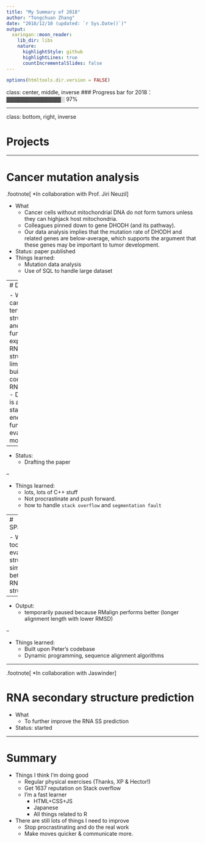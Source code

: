 ```yaml
---
title: "My Summary of 2018"
author: "Tongchuan Zhang"
date: "2018/12/10 (updated: `r Sys.Date()`)"
output:
  xaringan::moon_reader:
    lib_dir: libs
    nature:
      highlightStyle: github
      highlightLines: true
      countIncrementalSlides: false
---
```


```r
options(htmltools.dir.version = FALSE)
```


class: center, middle, inverse
### Progress bar for 2018：▓▓▓▓▓▓▓▓▓▓▓▓▓▓░     97%


---

class: bottom, right, inverse

# Projects

---

# Cancer mutation analysis

.footnote[
*In collaboration with Prof. Jiri Neuzil
]

- What  
    - Cancer cells without mitochondrial DNA do not form tumors unless they can highjack host mitochondria.  
    - Colleagues pinned down to gene DHODH (and its pathway).  
    - Our data analysis implies that the mutation rate of DHODH and related genes are below-average, which supports the argument that these genes may be important to tumor development.  

- Status: paper published
- Things learned:
    - Mutation data analysis
    - Use of SQL to handle large dataset

---
# DFIRE_RNA

- What
    - RNA can form tertiary 3D structures and biological functions
    - experimental RNA structures are limited -> build computational RNA models
    - DFIRE_RNA is an RNA statistical energy function to evaluate RNA models.

--

- Status: 
    - Drafting the paper

--

- Things learned:
    - lots, lots of C++ stuff
    - Not procrastinate and push forward.
    - how to handle `stack overflow` and `segmentation fault`


---
# SPalign_RNA

- What
    - A tool to evaluate structure similarity between RNA structures.

--

- Output: 
    - temporarily paused because RMalign performs better (longer alignment length with lower RMSD)

--

- Things learned:
    - Built upon Peter's codebase 
    - Dynamic programming, sequence alignment algorithms

---

.footnote[
*In collaboration with Jaswinder
]

# RNA secondary structure prediction


- What
    - To further improve the RNA SS prediction 
    
    
- Status: started

---

# Summary

- Things I think I'm doing good
    - Regular physical exercises (Thanks, XP & Hector!)
    - Get 1637 reputation on Stack overflow
    - I'm a fast learner
        - HTML+CSS+JS
        - Japanese
        - All things related to R

- There are still lots of things I need to improve
    - Stop procrastinating and do the real work
    - Make moves quicker & communicate more.